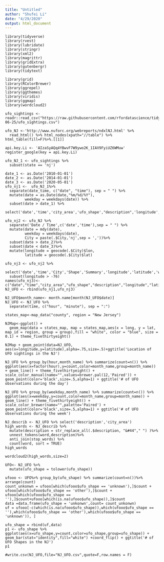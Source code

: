 ```yaml
---
title: "Untitled"
author: "Shufei Li"
date: "4/29/2020"
output: html_document
---
```


```library
library(tidyverse)
library(rvest)
library(lubridate)
library(stringr)
library(xml2)
library(magrittr)
library(gridExtra)
library(gutenbergr)
library(tidytext)

library(grid)
library(RColorBrewer)
library(ggrepel)
library(ggthemes)
library(viridis)
library(ggmap)
library(wordcloud2)
```

```importing
ufo_sightings <- readr::read_csv("https://raw.githubusercontent.com/rfordatascience/tidytuesday/master/data/2019/2019-06-25/ufo_sightings.csv")

ufo_NJ <-'http://www.nuforc.org/webreports/ndxlNJ.html' %>%
  read_html() %>% html_nodes(xpath="//table") %>% html_table(fill=F)%>%.[[1]]
```

```{register_goole() in order to using geocode()}
api.key.Li <- 'AIzaSyAQq4YBwvF7W9ywo2K_1IAV9FyiUZ6WMuw'
register_google(key = api.key.Li)
```

```data
ufo_NJ_1 <- ufo_sightings %>%
  subset(state == 'nj')

date_1 <- as.Date('2010-01-01')
date_2 <- as.Date('2014-01-01')
date_3 <- as.Date('2020-05-01')
ufo_nj1 <-  ufo_NJ_1%>% 
  separate(date_time, c("date", "time"), sep = " ") %>%
  mutate(date = as.Date(date,"%m/%d/%Y"),
         weekday = weekdays(date)) %>%
  subset(date > date_1) %>%
  select('date','time','city_area','ufo_shape',"description",'longitude',"latitude",'weekday')

ufo_nj2 <- ufo_NJ %>%
  separate('Date / Time',c('date','time'),sep = " ") %>%
  mutate(date = mdy(date),
         weekday = weekdays(date),
         City = paste(.$City,'nj',sep = ','))%>%
  subset(date > date_2)%>%
  subset(date < date_3)%>%
  mutate(longitude = geocode(.$City)$lon,
         latitude = geocode(.$City)$lat)
```

```data
ufo_nj3 <- ufo_nj2 %>%
  select('date','time','City','Shape','Summary','longitude','latitude','weekday')%>%
  subset(longitude > -76)
names(ufo_nj3)<-c("date","time","city_area","ufo_shape","description","longitude","latitude","weekday")
NJ_UFO <- rbind(ufo_nj1,ufo_nj3)

NJ_UFO$month_name<- month.name[month(NJ_UFO$date)]
NJ_UFO <- NJ_UFO %>%
  separate(time, c("hour", "minute"), sep = ":") 
```


```Location
states_map<-map_data("county", region = "New Jersey")

NJMap<-ggplot() + 
  geom_map(data = states_map, map = states_map,aes(x = long, y = lat, map_id = region, group = group),fill = "white", color = "blue", size = 0.1) + theme_fivethirtyeight()

NJMap + geom_point(data=NJ_UFO, aes(x=longitude,y=latitude),alpha=.75,size=.5)+ggtitle('Location of UFO sightings in the NJ')
```


```UFO
NJ_UFO %>% group_by(hour,month_name) %>% summarize(count=n()) %>% ggplot(aes(x=factor(hour),y=count,color=month_name,group=month_name)) + geom_line() + theme_fivethirtyeight() + scale_color_manual(name="",values=brewer.pal(12,'Paired')) + geom_point(color='black',size=.5,alpha=1) + ggtitle('# of UFO observations during the day')
```
```UFO
NJ_UFO %>% group_by(weekday,month_name) %>% summarize(count=n()) %>% ggplot(aes(x=weekday,y=count,color=month_name,group=month_name)) + geom_line() + theme_fivethirtyeight() + scale_color_brewer(name="",palette='Paired') + geom_point(color='black',size=.5,alpha=1) + ggtitle('# of UFO observations during the week')
```

```high
NJ_describ <- NJ_UFO %>% select('description','city_area')
high_words <- NJ_describ %>%
  mutate(description = str_replace_all(.$description, "&#44"," ") )%>%
  unnest_tokens(word,description)%>%
  anti_join(stop_words) %>%
  count(word, sort = TRUE)
high_words
```
```plot
wordcloud2(high_words,size=2)
```
```the
UFO<- NJ_UFO %>%
  mutate(ufo_shape = tolower(ufo_shape))

ufooo <- UFO%>% group_by(ufo_shape) %>% summarize(count=n())%>% arrange(count)
count_unkonwn = ufooo[which(ufooo$ufo_shape == 'unknown'),]$count + ufooo[which(ufooo$ufo_shape == 'other'),]$count + ufooo[which(ufooo$ufo_shape == ''),]$count+ufooo[which(is.na(ufooo$ufo_shape)),]$count
data =data.frame(ufo_shape = 'unkonwn',count= count_unkonwn)
uf = ufooo[-c(which(is.na(ufooo$ufo_shape)),which(ufooo$ufo_shape == ''),which(ufooo$ufo_shape == 'other'),which(ufooo$ufo_shape == 'unknown')), ]

ufo_shape = rbind(uf,data)
p1 <- ufo_shape %>% ggplot(aes(x=ufo_shape,y=count,color=ufo_shape,group=ufo_shape)) + geom_bar(stat="identity",fill="white") +coord_flip() + ggtitle('# of UFO Shapes in the NJ')
p1
```


```write
#write.csv(NJ_UFO,file="NJ_UFO.csv",quote=F,row.names = F)
```

